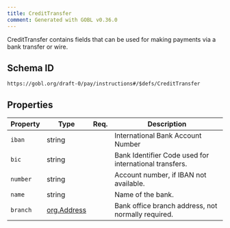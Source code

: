 ```yaml
---
title: CreditTransfer
comment: Generated with GOBL v0.36.0
---
```


CreditTransfer contains fields that can be used for making payments via a bank transfer or wire.

## Schema ID

`https://gobl.org/draft-0/pay/instructions#/$defs/CreditTransfer`

## Properties

| Property | Type                                | Req. | Description                                            |
|----------|-------------------------------------|------|--------------------------------------------------------|
| `iban`   | string                              |      | International Bank Account Number                      |
| `bic`    | string                              |      | Bank Identifier Code used for international transfers. |
| `number` | string                              |      | Account number, if IBAN not available.                 |
| `name`   | string                              |      | Name of the bank.                                      |
| `branch` | [org.Address](/draft-0/org/address) |      | Bank office branch address, not normally required.     |

